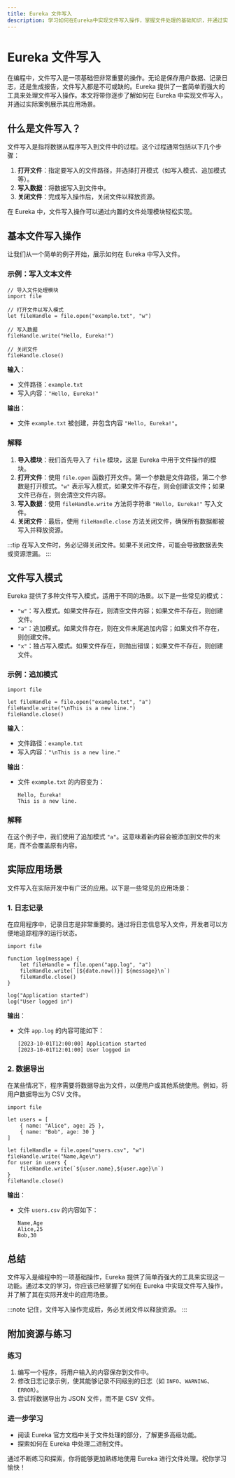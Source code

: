 ```yaml
---
title: Eureka 文件写入
description: 学习如何在Eureka中实现文件写入操作，掌握文件处理的基础知识，并通过实际案例加深理解。
---
```


# Eureka 文件写入

在编程中，文件写入是一项基础但非常重要的操作。无论是保存用户数据、记录日志，还是生成报告，文件写入都是不可或缺的。Eureka 提供了一套简单而强大的工具来处理文件写入操作。本文将带你逐步了解如何在 Eureka 中实现文件写入，并通过实际案例展示其应用场景。

## 什么是文件写入？

文件写入是指将数据从程序写入到文件中的过程。这个过程通常包括以下几个步骤：

1. **打开文件**：指定要写入的文件路径，并选择打开模式（如写入模式、追加模式等）。
2. **写入数据**：将数据写入到文件中。
3. **关闭文件**：完成写入操作后，关闭文件以释放资源。

在 Eureka 中，文件写入操作可以通过内置的文件处理模块轻松实现。

## 基本文件写入操作

让我们从一个简单的例子开始，展示如何在 Eureka 中写入文件。

### 示例：写入文本文件

```eureka
// 导入文件处理模块
import file

// 打开文件以写入模式
let fileHandle = file.open("example.txt", "w")

// 写入数据
fileHandle.write("Hello, Eureka!")

// 关闭文件
fileHandle.close()
```

**输入**：  
- 文件路径：`example.txt`  
- 写入内容：`"Hello, Eureka!"`

**输出**：  
- 文件 `example.txt` 被创建，并包含内容 `"Hello, Eureka!"`。

### 解释

1. **导入模块**：我们首先导入了 `file` 模块，这是 Eureka 中用于文件操作的模块。
2. **打开文件**：使用 `file.open` 函数打开文件。第一个参数是文件路径，第二个参数是打开模式。`"w"` 表示写入模式，如果文件不存在，则会创建该文件；如果文件已存在，则会清空文件内容。
3. **写入数据**：使用 `fileHandle.write` 方法将字符串 `"Hello, Eureka!"` 写入文件。
4. **关闭文件**：最后，使用 `fileHandle.close` 方法关闭文件，确保所有数据都被写入并释放资源。

:::tip
在写入文件时，务必记得关闭文件。如果不关闭文件，可能会导致数据丢失或资源泄漏。
:::

## 文件写入模式

Eureka 提供了多种文件写入模式，适用于不同的场景。以下是一些常见的模式：

- `"w"`：写入模式。如果文件存在，则清空文件内容；如果文件不存在，则创建文件。
- `"a"`：追加模式。如果文件存在，则在文件末尾追加内容；如果文件不存在，则创建文件。
- `"x"`：独占写入模式。如果文件存在，则抛出错误；如果文件不存在，则创建文件。

### 示例：追加模式

```eureka
import file

let fileHandle = file.open("example.txt", "a")
fileHandle.write("\nThis is a new line.")
fileHandle.close()
```

**输入**：  
- 文件路径：`example.txt`  
- 写入内容：`"\nThis is a new line."`

**输出**：  
- 文件 `example.txt` 的内容变为：
  ```
  Hello, Eureka!
  This is a new line.
  ```

### 解释

在这个例子中，我们使用了追加模式 `"a"`。这意味着新内容会被添加到文件的末尾，而不会覆盖原有内容。

## 实际应用场景

文件写入在实际开发中有广泛的应用。以下是一些常见的应用场景：

### 1. 日志记录

在应用程序中，记录日志是非常重要的。通过将日志信息写入文件，开发者可以方便地追踪程序的运行状态。

```eureka
import file

function log(message) {
    let fileHandle = file.open("app.log", "a")
    fileHandle.write(`[${date.now()}] ${message}\n`)
    fileHandle.close()
}

log("Application started")
log("User logged in")
```

**输出**：  
- 文件 `app.log` 的内容可能如下：
  ```
  [2023-10-01T12:00:00] Application started
  [2023-10-01T12:01:00] User logged in
  ```

### 2. 数据导出

在某些情况下，程序需要将数据导出为文件，以便用户或其他系统使用。例如，将用户数据导出为 CSV 文件。

```eureka
import file

let users = [
    { name: "Alice", age: 25 },
    { name: "Bob", age: 30 }
]

let fileHandle = file.open("users.csv", "w")
fileHandle.write("Name,Age\n")
for user in users {
    fileHandle.write(`${user.name},${user.age}\n`)
}
fileHandle.close()
```

**输出**：  
- 文件 `users.csv` 的内容如下：
  ```
  Name,Age
  Alice,25
  Bob,30
  ```

## 总结

文件写入是编程中的一项基础操作，Eureka 提供了简单而强大的工具来实现这一功能。通过本文的学习，你应该已经掌握了如何在 Eureka 中实现文件写入操作，并了解了其在实际开发中的应用场景。

:::note
记住，文件写入操作完成后，务必关闭文件以释放资源。
:::

## 附加资源与练习

### 练习

1. 编写一个程序，将用户输入的内容保存到文件中。
2. 修改日志记录示例，使其能够记录不同级别的日志（如 `INFO`、`WARNING`、`ERROR`）。
3. 尝试将数据导出为 JSON 文件，而不是 CSV 文件。

### 进一步学习

- 阅读 Eureka 官方文档中关于文件处理的部分，了解更多高级功能。
- 探索如何在 Eureka 中处理二进制文件。

通过不断练习和探索，你将能够更加熟练地使用 Eureka 进行文件处理。祝你学习愉快！